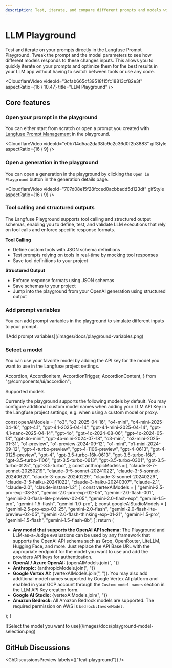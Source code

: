 ```yaml
---
description: Test, iterate, and compare different prompts and models within the LLM Playground.
---
```


# LLM Playground

Test and iterate on your prompts directly in the Langfuse Prompt Playground. Tweak the prompt and the model parameters to see how different models responds to these changes inputs. This allows you to quickly iterate on your prompts and optimize them for the best results in your LLM app without having to switch between tools or use any code.

<CloudflareVideo
  videoId="3cfab665df39518f15fc18813cf82e3f"
  aspectRatio={16 / 10.47}
  title="LLM Playground"
/>

## Core features

### Open your prompt in the playground

You can either start from scratch or open a prompt you created with [Langfuse Prompt Management](/docs/prompt-management/get-started) in the playground.

<CloudflareVideo
  videoId="e0b7f4d5aa2da38fc9c2c36d0f2b3883"
  gifStyle
  aspectRatio={16 / 9}
/>

### Open a generation in the playground

You can open a generation in the playground by clicking the `Open in Playground` button in the generation details page.

<CloudflareVideo
  videoId="707d08e15f28fcced0acbbadd5d123df"
  gifStyle
  aspectRatio={16 / 9}
/>

### Tool calling and structured outputs

The Langfuse Playground supports tool calling and structured output schemas, enabling you to define, test, and validate LLM executions that rely on tool calls and enforce specific response formats.

<CloudflareVideo
  videoId="8a19028067239a8e9ffe929d6dfd426e"
  gifStyle
/>

**Tool Calling**

- Define custom tools with JSON schema definitions
- Test prompts relying on tools in real-time by mocking tool responses
- Save tool definitions to your project

**Structured Output**

- Enforce response formats using JSON schemas
- Save schemas to your project
- Jump into the playground from your OpenAI generation using structured output

### Add prompt variables

You can add prompt variables in the playground to simulate different inputs to your prompt.

<Frame border fullWidth>
  ![Add prompt variables](/images/docs/playground-variables.png)
</Frame>

### Select a model

You can use your favorite model by adding the API key for the model you want to use in the Langfuse project settings. 

  Accordion,
  AccordionItem,
  AccordionTrigger,
  AccordionContent,
} from "@/components/ui/accordion";

<Accordion>
<AccordionItem value="supported-models">
<AccordionTrigger>Supported models</AccordionTrigger>
<AccordionContent>

Currently the playground supports the following models by default. You may configure additional custom model names when adding your LLM API Key in the Langfuse project settings, e.g. when using a custom model or proxy.

  const openAIModels = [
    "o3",
    "o3-2025-04-16",
    "o4-mini",
    "o4-mini-2025-04-16",
    "gpt-4.1",
    "gpt-4.1-2025-04-14",
    "gpt-4.1-mini-2025-04-14",
    "gpt-4.1-nano-2025-04-14",
    "gpt-4o",
    "gpt-4o-2024-08-06",
    "gpt-4o-2024-05-13",
    "gpt-4o-mini",
    "gpt-4o-mini-2024-07-18",
    "o3-mini",
    "o3-mini-2025-01-31",
    "o1-preview",
    "o1-preview-2024-09-12",
    "o1-mini",
    "o1-mini-2024-09-12",
    "gpt-4-turbo-preview",
    "gpt-4-1106-preview",
    "gpt-4-0613",
    "gpt-4-0125-preview",
    "gpt-4",
    "gpt-3.5-turbo-16k-0613",
    "gpt-3.5-turbo-16k",
    "gpt-3.5-turbo-1106",
    "gpt-3.5-turbo-0613",
    "gpt-3.5-turbo-0301",
    "gpt-3.5-turbo-0125",
    "gpt-3.5-turbo",
  ];
  const anthropicModels = [
    "claude-3-7-sonnet-20250219",
    "claude-3-5-sonnet-20241022",
    "claude-3-5-sonnet-20240620",
    "claude-3-opus-20240229",
    "claude-3-sonnet-20240229",
    "claude-3-5-haiku-20241022",
    "claude-3-haiku-20240307",
    "claude-2.1",
    "claude-2.0",
    "claude-instant-1.2",
  ];
  const vertexAIModels = [
    "gemini-2.5-pro-exp-03-25",
    "gemini-2.0-pro-exp-02-05",
    "gemini-2.0-flash-001",
    "gemini-2.0-flash-lite-preview-02-05",
    "gemini-2.0-flash-exp",
    "gemini-1.5-pro",
    "gemini-1.5-flash",
    "gemini-1.0-pro",
  ];
  const googleAIStudioModels = [
    "gemini-2.5-pro-exp-03-25",
    "gemini-2.0-flash",
    "gemini-2.0-flash-lite-preview-02-05",
    "gemini-2.0-flash-thinking-exp-01-21",
    "gemini-1.5-pro",
    "gemini-1.5-flash",
    "gemini-1.5-flash-8b",
  ];
  return (
    <div>
      <ul>
        <li>
          <strong>Any model that supports the OpenAI API schema:</strong> The
          Playground and LLM-as-a-Judge evaluations can be used by any framework
          that supports the OpenAI API schema such as Groq, OpenRouter, LiteLLM,
          Hugging Face, and more. Just replace the API Base URL with the
          appropriate endpoint for the model you want to use and add the
          providers API keys for authentication.
        </li>
        <li>
          <strong>OpenAI / Azure OpenAI:</strong> {openAIModels.join(", ")}
        </li>
        <li>
          <strong>Anthropic:</strong> {anthropicModels.join(", ")}
        </li>
        <li>
          <strong>Google Vertex AI:</strong> {vertexAIModels.join(", ")}. You
          may also add additional model names supported by Google Vertex AI
          platform and enabled in your GCP account through the `Custom model
          names` section in the LLM API Key creation form.
        </li>
        <li>
          <strong>Google AI Studio:</strong> {vertexAIModels.join(", ")}
        </li>
        <li>
          <strong>Amazon Bedrock:</strong> All Amazon Bedrock models are
          supported. The required permission on AWS is `bedrock:InvokeModel`.
        </li>
      </ul>
    </div>
  );
}

<ModelList />
</AccordionContent>
</AccordionItem>
</Accordion>

<Frame border fullWidth>
  ![Select the model you want to use](/images/docs/playground-model-selection.png)
</Frame>

## GitHub Discussions


<GhDiscussionsPreview labels={["feat-playground"]} />
